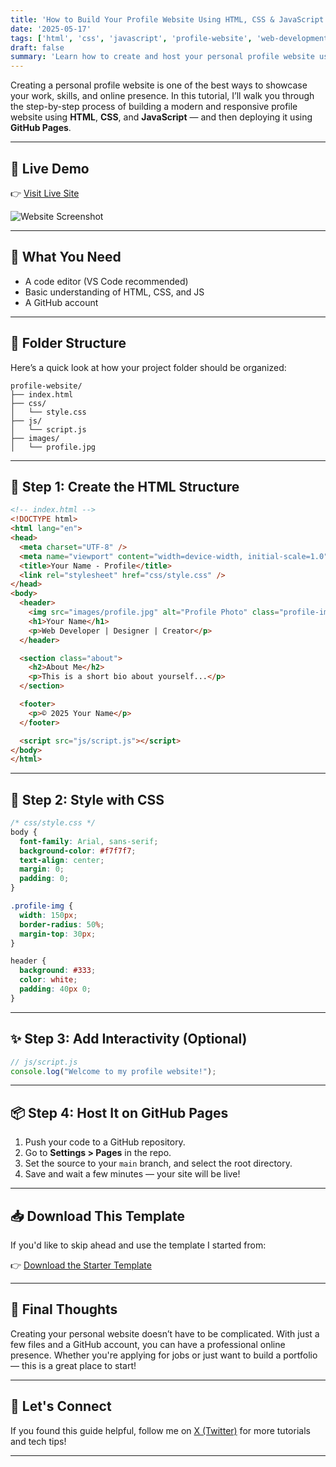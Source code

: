 ```yaml
---
title: 'How to Build Your Profile Website Using HTML, CSS & JavaScript'
date: '2025-05-17'
tags: ['html', 'css', 'javascript', 'profile-website', 'web-development', 'limelite']
draft: false
summary: 'Learn how to create and host your personal profile website using basic web development tools: HTML, CSS, and JavaScript. Perfect for beginners.'
---
```


Creating a personal profile website is one of the best ways to showcase your work, skills, and online presence. In this tutorial, I’ll walk you through the step-by-step process of building a modern and responsive profile website using **HTML**, **CSS**, and **JavaScript** — and then deploying it using **GitHub Pages**.

---

## 🚀 Live Demo

👉 [Visit Live Site](https://limelitech.github.io/profile-website/)

![Website Screenshot](public/static/images/kathei1.PNG)

---

## 🧰 What You Need

- A code editor (VS Code recommended)
- Basic understanding of HTML, CSS, and JS
- A GitHub account

---

## 📁 Folder Structure

Here’s a quick look at how your project folder should be organized:

```
profile-website/
├── index.html
├── css/
│   └── style.css
├── js/
│   └── script.js
├── images/
│   └── profile.jpg
```

---

## 🧱 Step 1: Create the HTML Structure

```html
<!-- index.html -->
<!DOCTYPE html>
<html lang="en">
<head>
  <meta charset="UTF-8" />
  <meta name="viewport" content="width=device-width, initial-scale=1.0" />
  <title>Your Name - Profile</title>
  <link rel="stylesheet" href="css/style.css" />
</head>
<body>
  <header>
    <img src="images/profile.jpg" alt="Profile Photo" class="profile-img" />
    <h1>Your Name</h1>
    <p>Web Developer | Designer | Creator</p>
  </header>

  <section class="about">
    <h2>About Me</h2>
    <p>This is a short bio about yourself...</p>
  </section>

  <footer>
    <p>© 2025 Your Name</p>
  </footer>

  <script src="js/script.js"></script>
</body>
</html>
```

---

## 🎨 Step 2: Style with CSS

```css
/* css/style.css */
body {
  font-family: Arial, sans-serif;
  background-color: #f7f7f7;
  text-align: center;
  margin: 0;
  padding: 0;
}

.profile-img {
  width: 150px;
  border-radius: 50%;
  margin-top: 30px;
}

header {
  background: #333;
  color: white;
  padding: 40px 0;
}
```

---

## ✨ Step 3: Add Interactivity (Optional)

```js
// js/script.js
console.log("Welcome to my profile website!");
```

---

## 📦 Step 4: Host It on GitHub Pages

1. Push your code to a GitHub repository.
2. Go to **Settings > Pages** in the repo.
3. Set the source to your `main` branch, and select the root directory.
4. Save and wait a few minutes — your site will be live!

---

## 📥 Download This Template

If you'd like to skip ahead and use the template I started from:

👉 [Download the Starter Template](https://limelitech.github.io/profile-website/)

---

## 🎯 Final Thoughts

Creating your personal website doesn’t have to be complicated. With just a few files and a GitHub account, you can have a professional online presence. Whether you're applying for jobs or just want to build a portfolio — this is a great place to start!

---

## 💬 Let's Connect

If you found this guide helpful, follow me on [X (Twitter)](https://x.com/yourusername) for more tutorials and tech tips!

---
